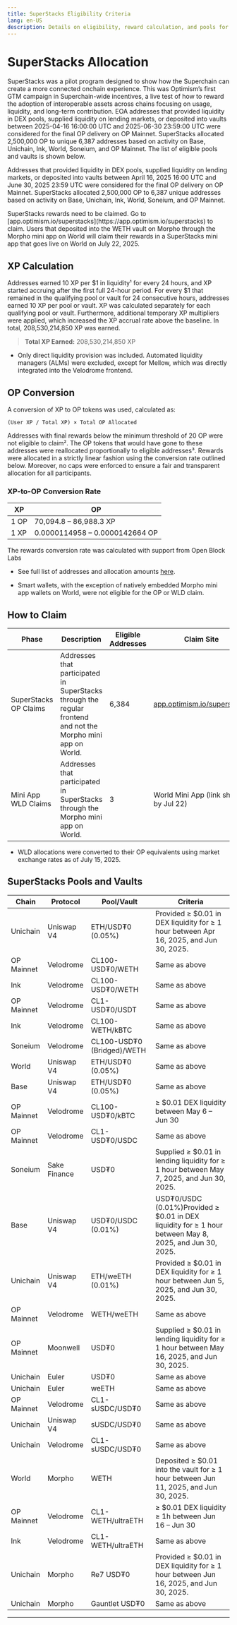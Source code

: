 ```yaml
---
title: SuperStacks Eligibility Criteria
lang: en-US
description: Details on eligibility, reward calculation, and pools for the Optimism SuperStacks program.
---
```



# SuperStacks Allocation

SuperStacks was a pilot program designed to show how the Superchain can create a more connected onchain experience. This was Optimism’s first GTM campaign in Superchain-wide incentives, a live test of how to reward the adoption of interoperable assets across chains focusing on usage, liquidity, and long-term contribution. EOA addresses that provided liquidity in DEX pools, supplied liquidity on lending markets, or deposited into vaults between 2025-04-16 16:00:00 UTC and 2025-06-30 23:59:00 UTC were considered for the final OP delivery on OP Mainnet. SuperStacks allocated 2,500,000 OP to unique 6,387 addresses based on activity on Base, Unichain, Ink, World, Soneium, and OP Mainnet. The list of eligible pools and vaults is shown below.

Addresses that provided liquidity in DEX pools, supplied liquidity on lending markets, or deposited into vaults between April 16, 2025 16:00 UTC and June 30, 2025 23:59 UTC were considered for the final OP delivery on OP Mainnet. SuperStacks allocated 2,500,000 OP to 6,387 unique addresses based on activity on Base, Unichain, Ink, World, Soneium, and OP Mainnet.

<Callout type="info">
SuperStacks rewards need to be claimed. Go to [app.optimism.io/superstacks](https://app.optimism.io/superstacks) to claim.
</Callout>

<Callout type="warning">
Users that deposited into the WETH vault on Morpho through the Morpho mini app on World will claim their rewards in a SuperStacks mini app that goes live on World on July 22, 2025.
</Callout>

## XP Calculation

Addresses earned 10 XP per $1 in liquidity¹ for every 24 hours, and XP started accruing after the first full 24-hour period. For every $1 that remained in the qualifying pool or vault for 24 consecutive hours, addresses earned 10 XP per pool or vault. XP was calculated separately for each qualifying pool or vault. Furthermore, additional temporary XP multipliers were applied, which increased the XP accrual rate above the baseline. In total, 208,530,214,850 XP was earned.

> **Total XP Earned:** 208,530,214,850 XP

*   Only direct liquidity provision was included. Automated liquidity managers (ALMs) were excluded, except for Mellow, which was directly integrated into the Velodrome frontend.

## OP Conversion

A conversion of XP to OP tokens was used, calculated as:

```
(User XP / Total XP) × Total OP Allocated
```

Addresses with final rewards below the minimum threshold of 20 OP were not eligible to claim². The OP tokens that would have gone to these addresses were reallocated proportionally to eligible addresses³. Rewards were allocated in a strictly linear fashion using the conversion rate outlined below. Moreover, no caps were enforced to ensure a fair and transparent allocation for all participants.

### XP-to-OP Conversion Rate

| XP   | OP                             |
| ---- | ------------------------------ |
| 1 OP | 70,094.8 – 86,988.3 XP         |
| 1 XP | 0.0000114958 – 0.0000142664 OP |

<Callout type="info">
The rewards conversion rate was calculated with support from Open Block Labs
</Callout>

*   See full list of addresses and allocation amounts [here](https://github.com/ethereum-optimism/op-analytics/blob/main/reference_data/address_lists/op_superstacks_addresses_detailed_list.csv).

*   Smart wallets, with the exception of natively embedded Morpho mini app wallets on World, were not eligible for the OP or WLD claim.

## How to Claim

| Phase                 | Description                    | Eligible Addresses | Claim Site                                                         | Claim Period                |
| --------------------- | ------------------------------ | ------------------ | ------------------------------------------------------------------ | --------------------------- |
| SuperStacks OP Claims | Addresses that participated in SuperStacks through the regular frontend and not the Morpho mini app on World.             | 6,384              | [app.optimism.io/superstacks](https://app.optimism.io/superstacks) | Jul 15, 2025 – Jul 15, 2026 |
| Mini App WLD Claims   | Addresses that participated in SuperStacks through the Morpho mini app on World. | 3                  | World Mini App (link shared by Jul 22)                             | Jul 22, 2025 – Jul 22, 2026 |

*   WLD allocations were converted to their OP equivalents using market exchange rates as of July 15, 2025.

## SuperStacks Pools and Vaults

| Chain      | Protocol     | Pool/Vault                 | Criteria                                                |
| ---------- | ------------ | -------------------------- | ------------------------------------------------------- |
| Unichain   | Uniswap V4   | ETH/USD₮0 (0.05%)          | Provided ≥ $0.01 in DEX liquidity for ≥ 1 hour between Apr 16, 2025, and Jun 30, 2025.  |
| OP Mainnet | Velodrome    | CL100-USD₮0/WETH           | Same as above                                           |
| Ink        | Velodrome    | CL100-USD₮0/WETH           | Same as above                                           |
| OP Mainnet | Velodrome    | CL1-USD₮0/USDT             | Same as above                                           |
| Ink        | Velodrome    | CL100-WETH/kBTC            | Same as above                                           |
| Soneium    | Velodrome    | CL100-USD₮0 (Bridged)/WETH | Same as above                                           |
| World      | Uniswap V4   | ETH/USD₮0 (0.05%)          | Same as above                                           |
| Base       | Uniswap V4   | ETH/USD₮0 (0.05%)          | Same as above                                           |
| OP Mainnet | Velodrome    | CL100-USD₮0/kBTC           | ≥ $0.01 DEX liquidity between May 6 – Jun 30           |
| OP Mainnet | Velodrome    | CL1-USD₮0/USDC             | Same as above                                           |
| Soneium    | Sake Finance | USD₮0                      | Supplied ≥ $0.01 in lending liquidity for ≥ 1 hour between May 7, 2025, and Jun 30, 2025.  |
| Base       | Uniswap V4   | USD₮0/USDC (0.01%)         | USD₮0/USDC (0.01%)Provided ≥ $0.01 in DEX liquidity for ≥ 1 hour between May 8, 2025, and Jun 30, 2025.      |
| Unichain   | Uniswap V4   | ETH/weETH (0.01%)          | Provided ≥ $0.01 in DEX liquidity for ≥ 1 hour between Jun 5, 2025, and Jun 30, 2025.   |
| OP Mainnet | Velodrome    | WETH/weETH                 | Same as above                                           |
| OP Mainnet | Moonwell     | USD₮0                      | Supplied ≥ $0.01 in lending liquidity for ≥ 1 hour between May 16, 2025, and Jun 30, 2025. |
| Unichain   | Euler        | USD₮0                      | Same as above                                |
| Unichain   | Euler        | weETH                      | Same as above                                |
| OP Mainnet | Velodrome    | CL1-sUSDC/USD₮0            | Same as above                                 |
| Unichain   | Uniswap V4   | sUSDC/USD₮0                | Same as above                                 |
| Unichain   | Velodrome    | CL1-sUSDC/USD₮0            | Same as above                                 |
| World      | Morpho       | WETH                       | Deposited ≥ $0.01 into the vault for ≥ 1 hour between Jun 11, 2025, and Jun 30, 2025.       |
| OP Mainnet | Velodrome    | CL1-WETH/ultraETH          | ≥ $0.01 DEX liquidity ≥ 1h between Jun 16 – Jun 30     |
| Ink        | Velodrome    | CL1-WETH/ultraETH          | Same as above                                           |
| Unichain   | Morpho       | Re7 USD₮0                  | Provided ≥ $0.01 in DEX liquidity for ≥ 1 hour between Jun 16, 2025, and Jun 30, 2025.       |
| Unichain   | Morpho       | Gauntlet USD₮0             | Same as above                                           |

---

